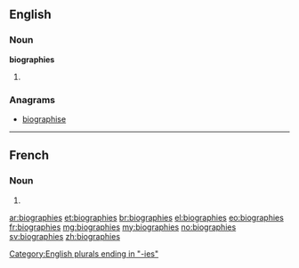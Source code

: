 ==English==

===Noun===
'''biographies'''

# {{plural of|biography}}

===Anagrams===
* [[biographise#English|biographise]]

[[Category:English plurals ending in "-ies"]]

----

==French==

===Noun===
{{head|fr|plural}} {{f|p}}

# {{plural of|biographie|lang=fr}}

[[ar:biographies]]
[[et:biographies]]
[[br:biographies]]
[[el:biographies]]
[[eo:biographies]]
[[fr:biographies]]
[[mg:biographies]]
[[my:biographies]]
[[no:biographies]]
[[sv:biographies]]
[[zh:biographies]]